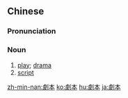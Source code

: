 {{also|剧本}}
==Chinese==
{{zh-forms|s=剧本}}

===Pronunciation===
{{zh-pron
|m=jùběn
|ma=Zh-jùben.ogg
|c=kek6 bun2
|mn=ke̍k-pún/kio̍k-pún
|cat=n
}}

===Noun===
{{zh-noun}}

# [[play]]; [[drama]]
# [[script]]

{{zh-cat|Advanced}}

[[zh-min-nan:劇本]]
[[ko:劇本]]
[[hu:劇本]]
[[ja:劇本]]